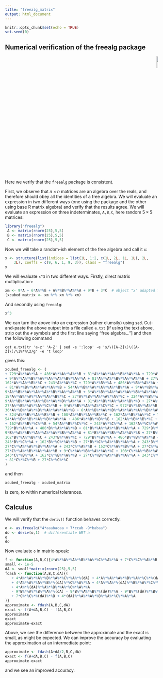 ```yaml
---
title: "freealg_matrix"
output: html_document
---
```


```r
knitr::opts_chunk$set(echo = TRUE)
set.seed(0)
```


## Numerical verification of the freealg package

<p style="text-align: right;">
![](`r system.file("help/figures/freealg.png", package = "freealg")`){width=10%}
</p>

Here we verify that the `freealg` package is consistent.  

First, we observe that $n\times n$ matrices are an algebra over the
reals, and therefore should obey all the identities of a free algebra.
We will evaluate an expression in two different ways (one using the
package and the other using base R matrix algebra) and verify that the
results agree.  We will evaluate an expression on three
indeterminates, `A,B,C`, here random $5\times 5$ matrices:

```r
library("freealg")
 A <- matrix(rnorm(25),5,5)
 B <- matrix(rnorm(25),5,5)
 C <- matrix(rnorm(25),5,5)
```

Now we will take a random-ish element of the free algebra and call it
`x`:

```r
x <- structure(list(indices = list(1L, 1:2, c(1L, 2L, 1L, 1L), 2L, 
    3L), coeffs = c(9, 6, 1, 9, 3)), class = "freealg")
x
```

We will evaluate `x^3` in two different ways.  Firstly, direct matrix
multiplication:

```r
xm <- 9*A + 6*A%*%B + A%*%B%*%A%*%A + 9*B + 3*C  # object "x" adapted for matrix multiplication
(xcubed_matrix <- xm %*% xm %*% xm)
```

And secondly using `freealg`:

```r
x^3
```

We can turn the above into an expression (rather clumsily) using
`sed`.  Cut-and-paste the above output into a file called `e.txt` [if
using the text above, strip out the `#` symbols and the first line
saying "free algebra..."] and then the following command

`cat e.txt|tr 'a-z' 'A-Z' | sed -e ':loop' -e 's/\([A-Z]\)\([A-Z]\)/\1%*%\2/g' -e 't loop'`

gives this:

```r
xcubed_freealg <- (
+ 729*A%*%A%*%A + 486*A%*%A%*%A%*%B + 81*A%*%A%*%A%*%B%*%A%*%A + 729*A%*%A%*%B + 486*A%*%A%*%B%*%A + 81*A%*%A%*%B%*%A%*%A%*%A + 54*A%*%A%*%B%*%A%*%A%*%A%*%B
+ 9*A%*%A%*%B%*%A%*%A%*%A%*%B%*%A%*%A + 81*A%*%A%*%B%*%A%*%A%*%B + 27*A%*%A%*%B%*%A%*%A%*%C + 324*A%*%A%*%B%*%A%*%B + 54*A%*%A%*%B%*%A%*%B%*%A%*%A + 486*A%*%A%*%B%*%B +
162*A%*%A%*%B%*%C + 243*A%*%A%*%C + 729*A%*%B%*%A + 486*A%*%B%*%A%*%A + 81*A%*%B%*%A%*%A%*%A%*%A + 54*A%*%B%*%A%*%A%*%A%*%A%*%B + 9*A%*%B%*%A%*%A%*%A%*%A%*%B%*%A%*%A
+ 81*A%*%B%*%A%*%A%*%A%*%B + 54*A%*%B%*%A%*%A%*%A%*%B%*%A + 9*A%*%B%*%A%*%A%*%A%*%B%*%A%*%A%*%A + 6*A%*%B%*%A%*%A%*%A%*%B%*%A%*%A%*%A%*%B + 1*A%*%B%*%A%*%A%*%A%*%B%*%A%*%A%*%A%*%B%*%A%*%A +
9*A%*%B%*%A%*%A%*%A%*%B%*%A%*%A%*%B + 3*A%*%B%*%A%*%A%*%A%*%B%*%A%*%A%*%C + 36*A%*%B%*%A%*%A%*%A%*%B%*%A%*%B + 6*A%*%B%*%A%*%A%*%A%*%B%*%A%*%B%*%A%*%A + 54*A%*%B%*%A%*%A%*%A%*%B%*%B +
18*A%*%B%*%A%*%A%*%A%*%B%*%C + 27*A%*%B%*%A%*%A%*%A%*%C + 324*A%*%B%*%A%*%A%*%B + 81*A%*%B%*%A%*%A%*%B%*%A + 54*A%*%B%*%A%*%A%*%B%*%A%*%A + 54*A%*%B%*%A%*%A%*%B%*%A%*%B +
9*A%*%B%*%A%*%A%*%B%*%A%*%B%*%A%*%A + 81*A%*%B%*%A%*%A%*%B%*%B + 27*A%*%B%*%A%*%A%*%B%*%C + 27*A%*%B%*%A%*%A%*%C%*%A + 18*A%*%B%*%A%*%A%*%C%*%A%*%B + 3*A%*%B%*%A%*%A%*%C%*%A%*%B%*%A%*%A +
27*A%*%B%*%A%*%A%*%C%*%B + 9*A%*%B%*%A%*%A%*%C%*%C + 972*A%*%B%*%A%*%B + 324*A%*%B%*%A%*%B%*%A + 81*A%*%B%*%A%*%B%*%A%*%A + 54*A%*%B%*%A%*%B%*%A%*%A%*%A +
36*A%*%B%*%A%*%B%*%A%*%A%*%A%*%B + 6*A%*%B%*%A%*%B%*%A%*%A%*%A%*%B%*%A%*%A + 54*A%*%B%*%A%*%B%*%A%*%A%*%B + 18*A%*%B%*%A%*%B%*%A%*%A%*%C + 216*A%*%B%*%A%*%B%*%A%*%B + 36*A%*%B%*%A%*%B%*%A%*%B%*%A%*%A
+ 324*A%*%B%*%A%*%B%*%B + 108*A%*%B%*%A%*%B%*%C + 162*A%*%B%*%A%*%C + 729*A%*%B%*%B + 486*A%*%B%*%B%*%A + 324*A%*%B%*%B%*%A%*%B +
54*A%*%B%*%B%*%A%*%B%*%A%*%A + 486*A%*%B%*%B%*%B + 162*A%*%B%*%B%*%C + 243*A%*%B%*%C + 162*A%*%B%*%C%*%A + 108*A%*%B%*%C%*%A%*%B + 18*A%*%B%*%C%*%A%*%B%*%A%*%A
+ 162*A%*%B%*%C%*%B + 54*A%*%B%*%C%*%C + 243*A%*%C%*%A + 162*A%*%C%*%A%*%B + 27*A%*%C%*%A%*%B%*%A%*%A + 243*A%*%C%*%B + 81*A%*%C%*%C +
729*B%*%A%*%A + 486*B%*%A%*%A%*%B + 81*B%*%A%*%A%*%B%*%A%*%A + 729*B%*%A%*%B + 486*B%*%A%*%B%*%A + 81*B%*%A%*%B%*%A%*%A%*%A + 54*B%*%A%*%B%*%A%*%A%*%A%*%B +
9*B%*%A%*%B%*%A%*%A%*%A%*%B%*%A%*%A + 81*B%*%A%*%B%*%A%*%A%*%B + 27*B%*%A%*%B%*%A%*%A%*%C + 324*B%*%A%*%B%*%A%*%B + 54*B%*%A%*%B%*%A%*%B%*%A%*%A + 486*B%*%A%*%B%*%B +
162*B%*%A%*%B%*%C + 243*B%*%A%*%C + 729*B%*%B%*%A + 486*B%*%B%*%A%*%B + 81*B%*%B%*%A%*%B%*%A%*%A + 729*B%*%B%*%B + 243*B%*%B%*%C +
243*B%*%C%*%A + 162*B%*%C%*%A%*%B + 27*B%*%C%*%A%*%B%*%A%*%A + 243*B%*%C%*%B + 81*B%*%C%*%C + 243*C%*%A%*%A + 162*C%*%A%*%A%*%B +
27*C%*%A%*%A%*%B%*%A%*%A + 243*C%*%A%*%B + 162*C%*%A%*%B%*%A + 27*C%*%A%*%B%*%A%*%A%*%A + 18*C%*%A%*%B%*%A%*%A%*%A%*%B + 3*C%*%A%*%B%*%A%*%A%*%A%*%B%*%A%*%A +
27*C%*%A%*%B%*%A%*%A%*%B + 9*C%*%A%*%B%*%A%*%A%*%C + 108*C%*%A%*%B%*%A%*%B + 18*C%*%A%*%B%*%A%*%B%*%A%*%A + 162*C%*%A%*%B%*%B + 54*C%*%A%*%B%*%C + 81*C%*%A%*%C +
243*C%*%B%*%A + 162*C%*%B%*%A%*%B + 27*C%*%B%*%A%*%B%*%A%*%A + 243*C%*%B%*%B + 81*C%*%B%*%C + 81*C%*%C%*%A + 54*C%*%C%*%A%*%B + 9*C%*%C%*%A%*%B%*%A%*%A
+ 81*C%*%C%*%B + 27*C%*%C%*%C
)
```
and then

```r
xcubed_freealg - xcubed_matrix
```

is zero, to within numerical tolerances.

## Calculus

We will verify that the `deriv()` function behaves correctly.

```r
o <- as.freealg("4*aaabacaa + 7*ccab -9*babaa")
do <- deriv(o,1)  # differentiate WRT a
o
do
```

Now evaluate `o` in matrix-speak:

```r
f <- function(A,B,C){4*A%*%A%*%A%*%B%*%A%*%C%*%A%*%A + 7*C%*%C%*%A%*%B -9*B%*%A%*%B%*%A%*%A}
small <- 1e-5
dA <- small*matrix(rnorm(25),5,5)
fdash <- function(A,B,C,dA){(     
   + 4*A%*%A%*%A%*%B%*%A%*%C%*%A%*%(dA) + 4*A%*%A%*%A%*%B%*%A%*%C%*%(dA)%*%A
   + 4*A%*%A%*%A%*%B%*%(dA)%*%C%*%A%*%A + 4*A%*%A%*%(dA)%*%B%*%A%*%C%*%A%*%A
   + 4*A%*%(dA)%*%A%*%B%*%A%*%C%*%A%*%A
   - 9*B%*%A%*%B%*%A%*%(dA) - 9*B%*%A%*%B%*%(dA)%*%A - 9*B%*%(dA)%*%B%*%A%*%A
   + 7*C%*%C%*%(dA)%*%B + 4*(dA)%*%A%*%A%*%B%*%A%*%C%*%A%*%A
)}
approximate <- fdash(A,B,C,dA)
exact <- f(A+dA,B,C) - f(A,B,C)
approximate
exact
approximate-exact
```

Above, we see the difference between the approximate and the exact is
small, as might be expected.  We can improve the accuracy by
evaluating the approximation at an intermediate point:


```r
approximate <- fdash(A+dA/2,B,C,dA)
exact <- f(A+dA,B,C) - f(A,B,C)
approximate-exact
```

and we see an improved accuracy.